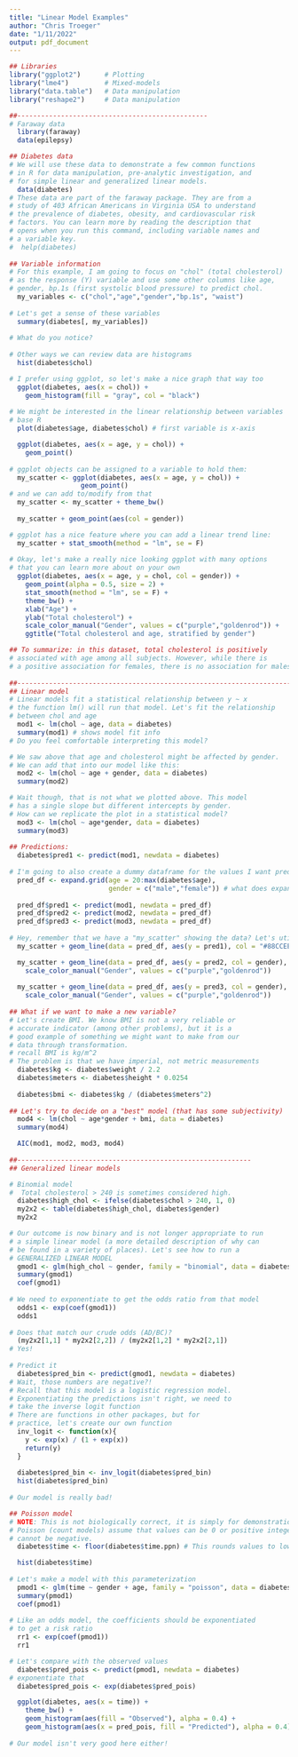 ```yaml
---
title: "Linear Model Examples"
author: "Chris Troeger"
date: "1/11/2022"
output: pdf_document
---
```


```r
## Libraries
library("ggplot2")      # Plotting
library("lme4")         # Mixed-models
library("data.table")   # Data manipulation
library("reshape2")     # Data manipulation

##------------------------------------------------
# Faraway data
  library(faraway)
  data(epilepsy)

## Diabetes data
# We will use these data to demonstrate a few common functions
# in R for data manipulation, pre-analytic investigation, and
# for simple linear and generalized linear models. 
  data(diabetes)
# These data are part of the faraway package. They are from a 
# study of 403 African Americans in Virginia USA to understand
# the prevalence of diabetes, obesity, and cardiovascular risk
# factors. You can learn more by reading the description that 
# opens when you run this command, including variable names and
# a variable key. 
#  help(diabetes)
  
## Variable information
# For this example, I am going to focus on "chol" (total cholesterol)
# as the response (Y) variable and use some other columns like age,
# gender, bp.1s (first systolic blood pressure) to predict chol.
  my_variables <- c("chol","age","gender","bp.1s", "waist")
  
# Let's get a sense of these variables
  summary(diabetes[, my_variables])
  
# What do you notice?
  
# Other ways we can review data are histograms
  hist(diabetes$chol)

# I prefer using ggplot, so let's make a nice graph that way too
  ggplot(diabetes, aes(x = chol)) + 
    geom_histogram(fill = "gray", col = "black")
  
# We might be interested in the linear relationship between variables
# base R
  plot(diabetes$age, diabetes$chol) # first variable is x-axis

  ggplot(diabetes, aes(x = age, y = chol)) +
    geom_point()
  
# ggplot objects can be assigned to a variable to hold them:
  my_scatter <- ggplot(diabetes, aes(x = age, y = chol)) +
                  geom_point()
# and we can add to/modify from that
  my_scatter <- my_scatter + theme_bw()
  
  my_scatter + geom_point(aes(col = gender))

# ggplot has a nice feature where you can add a linear trend line:
  my_scatter + stat_smooth(method = "lm", se = F)  
  
# Okay, let's make a really nice looking ggplot with many options
# that you can learn more about on your own
  ggplot(diabetes, aes(x = age, y = chol, col = gender)) +
    geom_point(alpha = 0.5, size = 2) +
    stat_smooth(method = "lm", se = F) +
    theme_bw() +
    xlab("Age") +
    ylab("Total cholesterol") +
    scale_color_manual("Gender", values = c("purple","goldenrod")) +
    ggtitle("Total cholesterol and age, stratified by gender")

## To summarize: in this dataset, total cholesterol is positively
# associated with age among all subjects. However, while there is
# a positive association for females, there is no association for males.
  
##---------------------------------------------------------------------------
## Linear model
# Linear models fit a statistical relationship between y ~ x
# the function lm() will run that model. Let's fit the relationship
# between chol and age
  mod1 <- lm(chol ~ age, data = diabetes)
  summary(mod1) # shows model fit info  
# Do you feel comfortable interpreting this model?

# We saw above that age and cholesterol might be affected by gender.
# We can add that into our model like this:
  mod2 <- lm(chol ~ age + gender, data = diabetes)
  summary(mod2)  

# Wait though, that is not what we plotted above. This model
# has a single slope but different intercepts by gender. 
# How can we replicate the plot in a statistical model?
  mod3 <- lm(chol ~ age*gender, data = diabetes)
  summary(mod3)
  
## Predictions:
  diabetes$pred1 <- predict(mod1, newdata = diabetes)
  
# I'm going to also create a dummy dataframe for the values I want predicted
  pred_df <- expand.grid(age = 20:max(diabetes$age),
                         gender = c("male","female")) # what does expand.grid() do?
  
  pred_df$pred1 <- predict(mod1, newdata = pred_df)
  pred_df$pred2 <- predict(mod2, newdata = pred_df)
  pred_df$pred3 <- predict(mod3, newdata = pred_df)
  
# Hey, remember that we have a "my_scatter" showing the data? Let's utilize it!
  my_scatter + geom_line(data = pred_df, aes(y = pred1), col = "#88CCEE", lwd = 1.25)

  my_scatter + geom_line(data = pred_df, aes(y = pred2, col = gender), lwd = 1.25) +
    scale_color_manual("Gender", values = c("purple","goldenrod"))
  
  my_scatter + geom_line(data = pred_df, aes(y = pred3, col = gender), lwd = 1.25) + 
    scale_color_manual("Gender", values = c("purple","goldenrod"))
  
## What if we want to make a new variable?
# Let's create BMI. We know BMI is not a very reliable or 
# accurate indicator (among other problems), but it is a
# good example of something we might want to make from our
# data through transformation.
# recall BMI is kg/m^2
# The problem is that we have imperial, not metric measurements
  diabetes$kg <- diabetes$weight / 2.2
  diabetes$meters <- diabetes$height * 0.0254
  
  diabetes$bmi <- diabetes$kg / (diabetes$meters^2)
  
## Let's try to decide on a "best" model (that has some subjectivity)
  mod4 <- lm(chol ~ age*gender + bmi, data = diabetes)
  summary(mod4)  

  AIC(mod1, mod2, mod3, mod4)
  
##-----------------------------------------------------------
## Generalized linear models

# Binomial model
#  Total cholesterol > 240 is sometimes considered high.
  diabetes$high_chol <- ifelse(diabetes$chol > 240, 1, 0)
  my2x2 <- table(diabetes$high_chol, diabetes$gender)
  my2x2  

# Our outcome is now binary and is not longer appropriate to run
# a simple linear model (a more detailed description of why can
# be found in a variety of places). Let's see how to run a
# GENERALIZED LINEAR MODEL
  gmod1 <- glm(high_chol ~ gender, family = "binomial", data = diabetes)
  summary(gmod1)
  coef(gmod1)
  
# We need to exponentiate to get the odds ratio from that model
  odds1 <- exp(coef(gmod1))
  odds1  
  
# Does that match our crude odds (AD/BC)?
  (my2x2[1,1] * my2x2[2,2]) / (my2x2[1,2] * my2x2[2,1])
# Yes!
  
# Predict it
  diabetes$pred_bin <- predict(gmod1, newdata = diabetes)
# Wait, those numbers are negative?!
# Recall that this model is a logistic regression model.
# Exponentiating the predictions isn't right, we need to
# take the inverse logit function
# There are functions in other packages, but for
# practice, let's create our own function
  inv_logit <- function(x){
    y <- exp(x) / (1 + exp(x))
    return(y)
  }
  
  diabetes$pred_bin <- inv_logit(diabetes$pred_bin)
  hist(diabetes$pred_bin)
  
# Our model is really bad!

## Poisson model
# NOTE: This is not biologically correct, it is simply for demonstration!!
# Poisson (count models) assume that values can be 0 or positive integers, but
# cannot be negative.
  diabetes$time <- floor(diabetes$time.ppn) # This rounds values to lower integer

  hist(diabetes$time)  
  
# Let's make a model with this parameterization
  pmod1 <- glm(time ~ gender + age, family = "poisson", data = diabetes)
  summary(pmod1)  
  coef(pmod1)
  
# Like an odds model, the coefficients should be exponentiated
# to get a risk ratio
  rr1 <- exp(coef(pmod1))
  rr1  

# Let's compare with the observed values
  diabetes$pred_pois <- predict(pmod1, newdata = diabetes)
# exponentiate that
  diabetes$pred_pois <- exp(diabetes$pred_pois)

  ggplot(diabetes, aes(x = time)) + 
    theme_bw() + 
    geom_histogram(aes(fill = "Observed"), alpha = 0.4) +
    geom_histogram(aes(x = pred_pois, fill = "Predicted"), alpha = 0.4)
  
# Our model isn't very good here either!
```